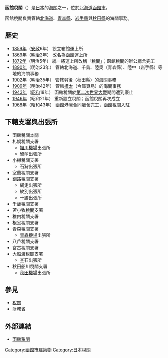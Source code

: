 {{infobox
| bodyclass=infobox bordered
| bodystyle=width:
| abovestyle=background-color: #a0ffa0
| imagestyle=
| captionstyle=
| labelstyle=background-color: #f0f0f0;
| datastyle=
| above=函館稅關<br />{{lang|ja|函館税関}}<br /><small>Hakodate Customs</small>
| image=
| caption=
| label1=種別
| data1=[[海關|海關]]
| label2=管轄區域
| data2=[[北海道|北海道]]、[[青森縣|青森縣]]、[[秋田縣|秋田縣]]、[[岩手縣|岩手縣]]
| label3=所在地
| data3=〒040-8561<br />[[北海道|北海道]][[函館市|函館市]]海岸町24番4號<br />函館港灣合同廳舍
| label4=外部連結
| data4=[http://www.customs.go.jp/hakodate/ 官方網站]
| label5=位置
| data5={{coord|41|46|57.7|N|40|43|28.5|E|region:JP|display=inline,title}}
}}
'''函館稅關'''（{{jpn|j=函館税関|hg=はこだてぜいかん|rm=Hakodate zeikan}}）是[[日本|日本]]的[[海關|海關]]之一，位於[[北海道|北海道]][[函館市|函館市]]。

函館稅關負責管轄[[北海道|北海道]]、[[青森縣|青森縣]]、[[岩手縣|岩手縣]]與[[秋田縣|秋田縣]]的海關事務。

== 歷史 ==
* [[1859年|1859年]]（[[安政|安政]]6年） 設立箱館運上所
* [[1869年|1869年]]（[[明治|明治]]2年） 改名為函館運上所
* [[1872年|1872年]]（明治5年） 統一將運上所改稱「稅關」；函館稅關的辦公廳舍完工
* [[1890年|1890年]]（明治23年） 管轄北海道、千島、陸奧（青森縣）、陸中（岩手縣）等地的海關事務
* [[1902年|1902年]]（明治35年） 管轄羽後（秋田縣）的海關事務
* [[1909年|1909年]]（明治42年） 管轄[[库页岛|樺太]]（今庫頁島）的海關事務
* [[1943年|1943年]]（[[昭和|昭和]]18年） 函館稅關於[[第二次世界大戰|第二次世界大戰]]期間遭到廢止
* [[1946年|1946年]]（昭和21年） 重新設立稅關；函館稅關再次成立
* [[1968年|1968年]]（昭和43年） 函館港灣合同廳舍完工，函館稅關入駐

== 下轄支署與出張所 ==
* 函館稅關本關
* 札幌稅關支署
** [[旭川機場|旭川機場]]出張所
** 留萌出張所
* 小樽稅關支署
** 石狩出張所
* 室蘭稅關支署
* 釧路稅關支署
** 網走出張所
** 紋別出張所
** 十勝出張所
* [[新千歲機場|千歲]]稅關支署
* 苫小牧稅關支署
* 稚内稅關支署
* 根室稅關支署
* 青森稅關支署
** [[青森機場|青森機場]]出張所
* 八戶稅關支署
* 宮古稅關支署
* 大船渡稅關支署
** 釜石出張所
* 秋田船川稅關支署
** [[秋田機場|秋田機場]]出張所

== 參見 ==
* [[海关|稅關]]
* [[財務省|財務省]]

== 外部連結 ==
* [http://www.customs.go.jp/hakodate/ 函館税関] {{Wayback|url=http://www.customs.go.jp/hakodate/ |date=20201030155620 }}
{{日本稅關}}
[[Category:函館市建築物|Category:函館市建築物]]
[[Category:日本稅關|Category:日本稅關]]